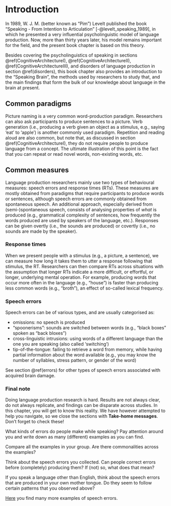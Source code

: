 # Introduction {#intro}

In 1989, W. J. M. (better known as "Pim") Levelt published the book "Speaking - From Intention to Articulation" [-@levelt_speaking_1989], in which he presented a very influential psycholinguistic model of language production. Now, more than thirty years later, his model remains important for the field, and the present book chapter is based on this theory.  

Besides covering the psycholinguistics of speaking in sections \@ref(CognitiveArchitectureI), \@ref(CognitiveArchitectureII), \@ref(CognitiveArchitectureIII), and disorders of language production in section \@ref(disorders), this book chapter also provides an introduction to the "Speaking Brain", the methods used by researchers to study that, and the main findings that form the bulk of our knowledge about language in the brain at present.

## Common paradigms
Picture naming is a very common word-production paradigm. Researchers can also ask participants to produce sentences to a picture. Verb generation (i.e., producing a verb given an object as a stimulus, e.g., saying 'eat' to 'apple') is another commonly used paradigm. Repetition and reading aloud are also common, but note that, as discussed in section \@ref(CognitiveArchitectureI), they do not require people to produce language from a concept. The ultimate illustration of this point is the fact that you can repeat or read novel words, non-existing words, etc.


## Common measures
Language production researchers mainly use two types of behavioural measures: speech errors and response times (RTs). These measures are mostly obtained from paradigms that require participants to produce words or sentences, although speech errors are commonly obtained from spontaneous speech. An additional approach, especially derived from (semi-)spontaneous speech, consists of analysing properties of _what_ is produced (e.g., grammatical complexity of sentences, how frequently the words produced are used by speakers of the language, etc.). Responses can be given overtly (i.e., the sounds are produced) or covertly (i.e., no sounds are made by the speaker). 


### Response times
When we present people with a stimulus (e.g., a picture, a sentence), we can measure how long it takes them to utter a response following that stimulus, the RT. Researchers can then compare RTs across situations with the  assumption that longer RTs indicate a more difficult, or effortful, or longer, underlying mental operation. For example, producing words that occur more often in the language (e.g., "house") is faster than producing less common words (e.g., "broth"), an effect of so-called lexical frequency.

### Speech errors

Speech errors can be of various types, and are usually categorised as:  

* omissions: no speech is produced  
* "spoonerisms": sounds are switched between words (e.g., "black boxes" spoken as "back bloxes")  
* cross-linguistic intrusions: using words of a different language than the one you are speaking (also called 'switching')  
* tip-of-the-tongue: failing to retrieve a word from memory, while having partial information about the word available (e.g., you may know the number of syllables, stress pattern, or gender of the word)  

See section \@ref(errors) for other types of speech errors associated with acquired brain damage.
	


### Final note
Doing language production research is hard. Results are not always clear, do not always replicate, and findings can be disparate across studies. In this chapter, you will get to know this reality. We have however attempted to help you navigate, so we close the sections with __Take-home messages__. Don't forget to check these!

:::exercise
What kinds of errors do people make while speaking? Pay attention around you and write down as many (different) examples as you can find.
:::

:::exercise
Compare all the examples in your group. Are there commonalities across the examples?
:::

:::exercise
Think about the speech errors you collected. Can people correct errors before (completely) producing them? If (not) so, what does that mean?
:::

:::exercise
If you speak a language other than English, think about the speech errors that are produced in your own mother tongue. Do they seem to follow certain patterns that you observed above?
:::

[Here](https://en.wikiversity.org/wiki/Psycholinguistics/Speech_Errors) you find many more examples of speech errors. 
